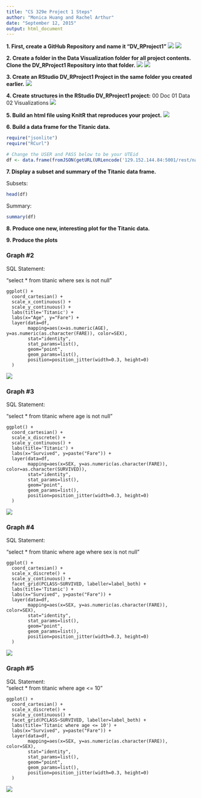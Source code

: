 ```yaml
---
title: "CS 329e Project 1 Steps"
author: "Monica Huang and Rachel Arthur"
date: "September 12, 2015"
output: html_document
---
```

**1. First, create a GitHub Repository and name it "DV_RProject1"**
![](./Step1.png)
![](./Step2.png)

**2. Create a folder in the Data Visualization folder for all project contents. Clone the DV_RProject1 Repository into that folder.**
![](./Step3.png)
![](./Step4.png)

**3. Create an RStudio DV_RProject1 Project in the same folder you created earlier.**
![](./Step6.png)

**4. Create structures in the RStudio DV_RProject1 project:**
    00 Doc
    01 Data
    02 Visualizations
![](./Step7.png)

**5. Build an html file using KnitR that reproduces your project.**
![](./Step8.png)

**6. Build a data frame for the Titanic data.**

```r
require("jsonlite")
require("RCurl")
```
``` r
# Change the USER and PASS below to be your UTEid
df <- data.frame(fromJSON(getURL(URLencode('129.152.144.84:5001/rest/native/?query="select * from titanic where sex is not null"'),httpheader=c(DB='jdbc:oracle:thin:@129.152.144.84:1521/PDBF15DV.usuniversi01134.oraclecloud.internal', USER='cs329e_mh42375', PASS='orcl_mh42375', MODE='native_mode', MODEL='model', returnDimensions = 'False', returnFor = 'JSON'), verbose = TRUE), ))
```
**7. Display a subset and summary of the Titanic data frame.** 

Subsets:
```r
head(df)
```
Summary:
```r
summary(df)
```

**8. Produce one new, interesting plot for the Titanic data.**

**9. Produce the plots**  

### Graph #2 ###    
SQL Statement:

"select * from titanic where sex is not null"

```
ggplot() + 
  coord_cartesian() + 
  scale_x_continuous() +
  scale_y_continuous() +
  labs(title='Titanic') +
  labs(x="Age", y="Fare") +
  layer(data=df, 
        mapping=aes(x=as.numeric(AGE), y=as.numeric(as.character(FARE)), color=SEX), 
        stat="identity", 
        stat_params=list(), 
        geom="point",
        geom_params=list(), 
        position=position_jitter(width=0.3, height=0)
  )  
```
![](../02 Visualizations/Plot2.png)

### Graph #3 ###  

SQL Statement:  

"select * from titanic where age is not null"

```
ggplot() + 
  coord_cartesian() + 
  scale_x_discrete() +
  scale_y_continuous() +
  labs(title='Titanic') +
  labs(x="Survived", y=paste("Fare")) +
  layer(data=df, 
        mapping=aes(x=SEX, y=as.numeric(as.character(FARE)), color=as.character(SURVIVED)), 
        stat="identity", 
        stat_params=list(), 
        geom="point",
        geom_params=list(), 
        position=position_jitter(width=0.3, height=0)
  )
```
![](../02 Visualizations/Plot3.png)
  
### Graph #4 ### 

SQL Statement:  

"select * from titanic where age where sex is not null"

```
ggplot() + 
  coord_cartesian() + 
  scale_x_discrete() +
  scale_y_continuous() +
  facet_grid(PCLASS~SURVIVED, labeller=label_both) +
  labs(title='Titanic') +
  labs(x="Survived", y=paste("Fare")) +
  layer(data=df, 
        mapping=aes(x=SEX, y=as.numeric(as.character(FARE)), color=SEX), 
        stat="identity", 
        stat_params=list(), 
        geom="point",
        geom_params=list(), 
        position=position_jitter(width=0.3, height=0)
  )
```
![](../02 Visualizations/Plot4.png)
  
### Graph #5 ### 
SQL Statement:  
"select * from titanic where age <= 10"
```
ggplot() + 
  coord_cartesian() + 
  scale_x_discrete() +
  scale_y_continuous() +
  facet_grid(PCLASS~SURVIVED, labeller=label_both) +
  labs(title='Titanic where age <= 10') +
  labs(x="Survived", y=paste("Fare")) +
  layer(data=df, 
        mapping=aes(x=SEX, y=as.numeric(as.character(FARE)), color=SEX), 
        stat="identity", 
        stat_params=list(), 
        geom="point",
        geom_params=list(), 
        position=position_jitter(width=0.3, height=0)
  )
```  
![](../02 Visualizations/Plot5.png)